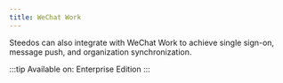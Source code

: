 ```yaml
---
title: WeChat Work
---
```


Steedos can also integrate with WeChat Work to achieve single sign-on, message push, and organization synchronization.

:::tip
Available on: Enterprise Edition
:::
